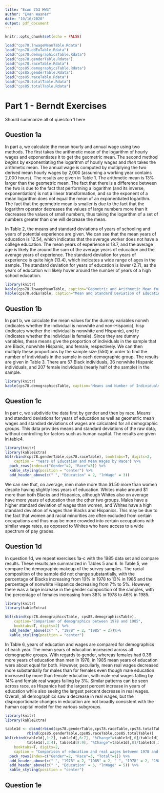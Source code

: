 ```yaml
---
title: "Econ 753 HW3"
author: "Evan Wasner"
date: "10/16/2020"
output: pdf_document
---
```


```r
knitr::opts_chunk$set(echo = FALSE)
```

``` r
load("cps78.lnwageMeanTable.Rdata")
load("cps78.edExTable.Rdata")
load("cps78.demographicsTable.Rdata")
load("cps78.genderTable.Rdata")
load("cps78.raceTable.Rdata")
load("cps85.demographicsTable.Rdata")
load("cps85.genderTable.Rdata")
load("cps85.raceTable.Rdata")
load("cps78.totalTable.Rdata")
load("cps85.totalTable.Rdata")
```

# Part 1 - Berndt Exercises

Should summarize all of quesiton 1 here

## Question 1a

In part a, we calculate the mean hourly and annual wage using two methods. The first takes the arithmetic mean of the logarithm of hourly wages and exponentiates it to get the geometric mean. The second method *begins* by exponentiating the logarithm of hourly wages and *then* takes the arithmetic mean. The annual wage is computed by multiplying the two derived mean hourly wages by 2,000 (assuming a working year contains 2,000 hours). The results are given in Table 1. The arithmetic mean is 13% larger than the geometric mean. The fact that there is a difference between the two is due to the fact that performing a logarithm (and its inverse, exponentiation) is not a linear transformation, and so the exponent of a mean logarithm does not equal the mean of an exponentiated logarithm. The fact that the geometric mean is smaller is due to the fact that the logarithm operator decreases the values of large numbers more than it decreases the values of small numbers, thus taking the logarithm of a set of numbers greater than one will decrease the mean.

In Table 2, the means and standard deviations of years of schooling and years of potential experience are given. We can see that the mean years of education is 12.54, which indicates that the average worker does not have a college education. The mean years of experience is 18.7, and the average age is likely the around the sum of the average years of education and the average years of experience. The standard deviation for years of experience is quite high (13.4), which indicates a wide range of ages in the sample. The standard deviation for years of education is lower (2.7), as the years of education will likely hover around the number of years of a high school education.

```r
library(knitr)
kable(cps78.lnwageMeanTable, caption="Geometric and Arithmetic Mean for 1978 Wages", digits=2)
kable(cps78.edExTable, caption="Mean and Standard Deviation of Education and Experience", digits=2)
```

## Question 1b

In part b, we calculate the mean values for the dummy variables nonwh (indicates whether the individual is nonwhite and non-Hispanic), hisp (indicates whether the individual is nonwhite and Hispanic), and fe (indicates whether the individual is female). Since they are dummy variables, these means give the proportion of individuals in the sample that are Black, nonwhite Hispanic, and female, respectively. We can then multiply these proportions by the sample size (550) in order to find the number of individuals in the sample in each demographic group. The results are given in Table 3. There are 57 Black individuals, 36 nonwhite Hispanic individuals, and 207 female individuals (nearly half of the sample) in the sample.

```r
library(knitr)
kable(cps78.demographicsTable, caption="Means and Number of Individuals in Demographic Groups", digits=2)
```

## Question 1c

In part c, we subdivide the data first by gender and then by race. Means and standard deviations for years of education as well as geometric mean wages and standard deviations of wages are calculated for all demographic groups. This data provides means and standard deviations of the raw data, without controlling for factors such as human capital. The results are given in table4. 

```r
library(knitr)
library(kableExtra)
kbl(rbind(cps78.genderTable,cps78.raceTable), booktabs=T, digits=2,
    caption = "Years of Education and Mean Wages by Race") %>% 
  pack_rows(index=c("Gender"=2, "Race"=3)) %>%
  kable_styling(position = "center") %>%
  add_header_above(c(" ", "Education" = 2, "lnWage" = 3))
```

We can see that, on average, men make more than $1.50 more than women despite having slightly less years of education. Whites make around $1 more than both Blacks and Hispanics, although Whites also on average have more years of education than the other two groups. Males have a higher standard deviation of wages than women, and Whites have a high standard deviation of wages than Blacks and Hispanics. This may be due to the fact that women and racial minorities are often excluded from certain occupations and thus may be more crowded into certain occupations with similar wage rates, as opposed to Whites who have access to a wide spectrum of pay grades.

## Question 1d

In question 1d, we repeat exercises 1a-c with the 1985 data set and compare results. These results are summarized in Tables 5 and 6. In Table 5, we compare the demographic makeup of the survey samples. The racial composition of the sample did not change substantially, with the percentage of Blacks increasing from 10% in 1978 to 13% in 1985 and the percentage of nonwhite Hispanics decreasing from 7% to 5%. However, there was a large increase in the gender composition of the samples, with the percentage of females increasing from 38% in 1978 to 46% in 1985.

```r
library(knitr)
library(kableExtra)

kbl(cbind(cps78.demographicsTable, cps85.demographicsTable),
    caption="Comparison of demographics between 1978 and 1985", 
    booktabs=T, digits=2) %>%
  add_header_above(c(" ", "1978" = 2, "1985" = 2))%>%
  kable_styling(position = "center")
```

In Table 6, years of education and wages are compared for demographics of each year. The mean years of education increased across all demographic groups. With regards to gender, whereas females had 0.36 more years of education than men in 1978, in 1985 mean years of education were about equal for both. However, peculiarly, mean real wages decreased more substantially for males than for females even though male education increased by more than female education, with male real wages falling by 14% and female real wages falling by 3%. Similar patterns can be seen across race, as Hispanics had the largest percent increase in years of education while also seeing the largest percent decrease in real wages. Overall, all demographics saw a decrease in real wages, but the disproportionate changes in education are not broadly consistent with the human capital model for the various subgroups.

```r
library(knitr)
library(kableExtra)

table1d <- cbind(rbind(cps78.genderTable,cps78.raceTable,cps78.totalTable),
          rbind(cps85.genderTable,cps85.raceTable,cps85.totalTable))
kbl(cbind(table1d[,1:2], table1d[,6:7], "%Change"=table1d[,6]/table1d[,1]-1,
          table1d[,3:4], table1d[8:9], "%Change"=table1d[,8]/table1d[,3]-1),
    booktabs=T, digits=2,
    caption = "Comparison of education and real wages between 1978 and 1985") %>% 
  pack_rows(index=c("Gender"=2, "Race"=3, "Total"=1)) %>%
  add_header_above(c(" ", "1978" = 2, "1985" = 2, " ", "1978" = 2, "1985" = 2, " ")) %>%
  add_header_above(c(" ", "Education" = 5, "lnWage" = 5)) %>%
  kable_styling(position = "center")
```

## Question 1e